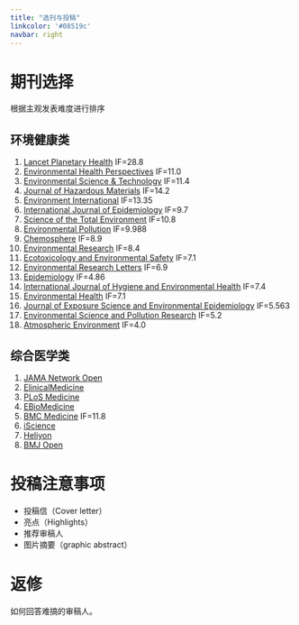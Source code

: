---
title: "选刊与投稿"
linkcolor: '#08519c'
navbar: right
---

# 期刊选择

根据主观发表难度进行排序

## 环境健康类

1. [Lancet Planetary Health](https://www.thelancet.com/journals/lanplh/home) IF=28.8
2. [Environmental Health Perspectives](https://ehp.niehs.nih.gov/) IF=11.0
2. [Environmental Science & Technology](https://pubs.acs.org/journal/esthag) IF=11.4
3. [Journal of Hazardous Materials](https://www.sciencedirect.com/journal/journal-of-hazardous-materials) IF=14.2
4. [Environment International](https://www.sciencedirect.com/journal/environment-international) IF=13.35
5. [International Journal of Epidemiology](https://academic.oup.com/ije) IF=9.7
6. [Science of the Total Environment](https://www.sciencedirect.com/journal/science-of-the-total-environment) IF=10.8
7. [Environmental Pollution](https://www.sciencedirect.com/journal/environmental-pollution) IF=9.988
8. [Chemosphere](https://www.sciencedirect.com/journal/chemosphere) IF=8.9
9. [Environmental Research](https://www.sciencedirect.com/journal/environmental-research) IF=8.4
10. [Ecotoxicology and Environmental Safety](https://www.sciencedirect.com/journal/ecotoxicology-and-environmental-safety) IF=7.1
11. [Environmental Research Letters](https://iopscience.iop.org/journal/1748-9326) IF=6.9
12. [Epidemiology](https://journals.lww.com/epidem/pages/default.aspx) IF=4.86
12. [International Journal of Hygiene and Environmental Health](https://www.sciencedirect.com/journal/international-journal-of-hygiene-and-environmental-health) IF=7.4
12. [Environmental Health](https://ehjournal.biomedcentral.com/) IF=7.1
12. [Journal of Exposure Science and Environmental Epidemiology](https://www.nature.com/jes/) IF=5.563
13. [Environmental Science and Pollution Research](https://www.springer.com/journal/11356) IF=5.2
12. [Atmospheric Environment](https://www.sciencedirect.com/journal/atmospheric-environment) IF=4.0

## 综合医学类

1. [JAMA Network Open](https://jamanetwork.com/journals/jamanetworkopen)
2. [ElinicalMedicine](https://www.thelancet.com/journals/eclinm/home)
3. [PLoS Medicine](https://journals.plos.org/plosmedicine/)
3. [EBioMedicine](https://www.thelancet.com/journals/ebiom/home)
4. [BMC Medicine](https://bmcmedicine.biomedcentral.com/) IF=11.8
5. [iScience](https://www.cell.com/iscience/home)
5. [Heliyon](https://www.cell.com/heliyon/home)
5. [BMJ Open](https://bmjopen.bmj.com/)

# 投稿注意事项

- 投稿信（Cover letter）
- 亮点（Highlights）
- 推荐审稿人
- 图片摘要（graphic abstract）

# 返修

如何回答难搞的审稿人。










